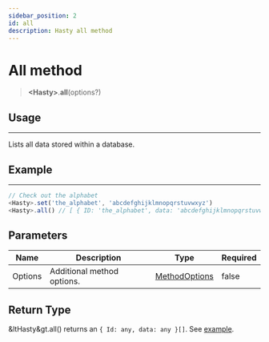 ```yaml
---
sidebar_position: 2
id: all
description: Hasty all method
---
```


# All method

> **&lt;Hasty&gt;**.**all**(options?)

## Usage

---

Lists all data stored within a database.

## Example

---

```js title="all.js"
// Check out the alphabet
<Hasty>.set('the_alphabet', 'abcdefghijklmnopqrstuvwxyz')
<Hasty>.all() // [ { ID: 'the_alphabet', data: 'abcdefghijklmnopqrstuvwxyz } ]
```

## Parameters

| Name    | Description                | Type                                       | Required |
| ------- | -------------------------- | ------------------------------------------ | -------- |
| Options | Additional method options. | [MethodOptions](/docs/types/method-options) | false    |

## Return Type

&ltHasty&gt.all() returns an `{ Id: any, data: any }[]`.
See [example](#example).
